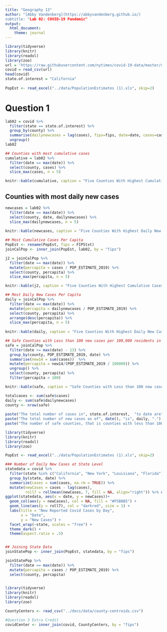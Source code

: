 ```yaml
---
title: "Geography 13"
author: "[Abby Vandenberg](https://abbyvandenberg.github.io/)
subtitle: "Lab 02: COVID-19 Pandemic"
output:
  html_document:
    theme: journal
---
```


```r
library(tidyverse)
library(knitr)
library(readxl)
library(zoo)
url = 'https://raw.githubusercontent.com/nytimes/covid-19-data/master/us-counties.csv'
covid = read_csv(url)
head(covid)
state.of.interest = "California"
  
PopEst <- read_excel("../data/PopulationEstimates (1).xls", skip=2)
```


# Question 1 

```r
lab02 = covid %>% 
  filter(state == state.of.interest) %>% 
  group_by(county) %>% 
  summarise(dailynewcases = lag(cases), fips=fips, date=date, cases=cases) %>% 
  ungroup()
lab02
```

```r
## Counties with most cumulative cases
cumulative = lab02 %>%
  filter(date == max(date)) %>% 
  select(county, cases) %>% 
  slice_max(cases, n = 5)

knitr::kable(cumulative, caption = "Five Counties With Highest Cumulative Cases to Date", col.names = c("County", "Cases"))
```
  
## Counties with most daily new cases

```r
newcases = lab02 %>%
  filter(date == max(date)) %>% 
  select(county, date, dailynewcases) %>% 
  slice_max(dailynewcases, n = 5) 
  
knitr::kable(newcases, caption = "Five Counties With Highest Daily New Cases", col.names = c("County", "Date", "Daily New Cases"))
```

```r
## Most Cumulative Cases Per Capita
PopEst <- rename(PopEst, fips = FIPStxt)
joinCalPop <- inner_join(PopEst, lab02, by = "fips")

j2 = joinCalPop %>% 
  filter(date == max(date)) %>% 
  mutate(percapita = cases / POP_ESTIMATE_2019) %>%
  select(county, percapita) %>% 
  slice_max(percapita, n = 5) 

knitr::kable(j2, caption = "Five Counties With Highest Cumulative Cases Per Capita", col.names = c("County", "Cases Per Capita"))
```


```r

## Most Daily New Cases Per Capita 
daily = joinCalPop %>% 
  filter(date == max(date)) %>% 
  mutate(percapita = dailynewcases / POP_ESTIMATE_2019) %>%
  select(county, percapita) %>% 
  arrange(desc(percapita)) %>% 
  slice_max(percapita, n = 5) 
  
knitr::kable(daily, caption = "Five Counties With Highest Daily New Cases Per Capita", col.names = c("County", "Daily New Cases"))
```


```r
## Safe Counties with Less than 100 new cases per 100,000 residents in last 14 Days
safe = joinCalPop %>% 
  filter(date >= max(date) - 13) %>% 
  group_by(county, POP_ESTIMATE_2019, date) %>% 
  summarise(new14 = sum(cases))  %>%
  mutate(percapita = new14/(POP_ESTIMATE_2019 / 100000)) %>%
  ungroup() %>%
  select(county, percapita) %>% 
  filter(percapita < 100)  

knitr::kable(safe, caption = "Safe Counties with Less than 100 new cases per 100,000 residents in the last 14 Days", col.names = c("County", "Daily New Cases"))
```
  
```r
totalcases <- sum(safe$cases)
daily <- sum(safe$dailynewcases)
county <- nrow(safe)
  
paste("The total number of cases in", state.of.interest,  "to date are" , totalcases, ".")
paste("The total number of new cases as of", date(), "is", daily, ".")
paste("The number of safe counties, that is counties with less than 100 cases per 100,000 people in the last 14 days is", county, "." )

```


```r
library(tidyverse)
library(knitr)
library(readxl)
library(zoo)

PopEst <- read_excel("../data/PopulationEstimates (1).xls", skip=2)

### Number of Daily New Cases at State Level 
statedata = covid %>% 
  filter(state %in% c("California", "New York", "Louisiana", "Florida")) %>%
  group_by(state, date) %>%
  summarize(cases = sum(cases, na.rm = TRUE)) %>%
  mutate(newCases = cases - lag(cases),
         roll7 = rollmean(newCases, 7, fill = NA, align="right")) %>% ungroup()
ggplot(statedata, aes(x = date, y = newCases))+
  geom_col(aes(y = newCases), col = NA, fill = "#F5B8B5") +
  geom_line(aes(y = roll7), col = "darkred", size = 1) +
  labs(title = "New Reported Covid Cases by Day", 
       x = "Date", 
       y = "New Cases") +
  facet_wrap(~state, scales = "free") +
  theme_dark() +
  theme(aspect.ratio = .5)


## Joining State Data 
joinStatePop <- inner_join(PopEst, statedata, by = "fips")

joinStatePop %>% 
  filter(date == max(date)) %>% 
  mutate(percapita = cases / POP_ESTIMATE_2019) %>%
  select(county, percapita)  
  
```
```r
library(tidyverse)
library(knitr)
library(readxl)
library(zoo)

CountyCenters <- read_csv("../docs/data/county-centroids.csv")

#Question 3 Extra Credit
covidCenter <- inner_join(covid, CountyCenters, by = "fips")



```



